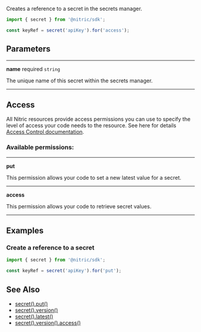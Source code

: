 Creates a reference to a secret in the secrets manager.

```javascript
import { secret } from '@nitric/sdk';

const keyRef = secret('apiKey').for('access');
```

## Parameters

---

**name** required `string`

The unique name of this secret within the secrets manager.

---

## Access

All Nitric resources provide access permissions you can use to specify the level of access your code needs to the resource. See here for details [Access Control documentation](./../access-control).

### Available permissions:

---

**put**

This permission allows your code to set a new latest value for a secret.

---

**access**

This permission allows your code to retrieve secret values.

---

## Examples

### Create a reference to a secret

```javascript
import { secret } from '@nitric/sdk';

const keyRef = secret('apiKey').for('put');
```

## See Also

- [secret().put()](./secret-put)
- [secret().version()](./secret-version)
- [secret().latest()](./secret-latest)
- [secret().version().access()](./secret-version-access)
